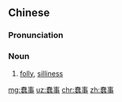 ==Chinese==
{{zh-forms}}

===Pronunciation===
{{zh-pron
|m=chǔnshì
|c=ceon2 si6
|cat=n
}}

===Noun===
{{zh-noun}}

# [[folly]], [[silliness]]

[[mg:蠢事]]
[[uz:蠢事]]
[[chr:蠢事]]
[[zh:蠢事]]